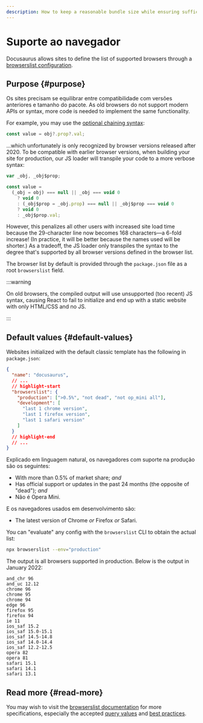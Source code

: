 ```yaml
---
description: How to keep a reasonable bundle size while ensuring sufficient browser support.
---
```


# Suporte ao navegador

Docusaurus allows sites to define the list of supported browsers through a [browserslist configuration](https://github.com/browserslist/browserslist).

## Purpose {#purpose}

Os sites precisam se equilibrar entre compatibilidade com versões anteriores e tamanho do pacote. As old browsers do not support modern APIs or syntax, more code is needed to implement the same functionality.

For example, you may use the [optional chaining syntax](https://developer.mozilla.org/en-US/docs/Web/JavaScript/Reference/Operators/Optional_chaining):

```js
const value = obj?.prop?.val;
```

...which unfortunately is only recognized by browser versions released after 2020. To be compatible with earlier browser versions, when building your site for production, our JS loader will transpile your code to a more verbose syntax:

```js
var _obj, _obj$prop;

const value =
  (_obj = obj) === null || _obj === void 0
    ? void 0
    : (_obj$prop = _obj.prop) === null || _obj$prop === void 0
    ? void 0
    : _obj$prop.val;
```

However, this penalizes all other users with increased site load time because the 29-character line now becomes 168 characters—a 6-fold increase! (In practice, it will be better because the names used will be shorter.) As a tradeoff, the JS loader only transpiles the syntax to the degree that's supported by all browser versions defined in the browser list.

The browser list by default is provided through the `package.json` file as a root `browserslist` field.

:::warning

On old browsers, the compiled output will use unsupported (too recent) JS syntax, causing React to fail to initialize and end up with a static website with only HTML/CSS and no JS.

:::

## Default values {#default-values}

Websites initialized with the default classic template has the following in `package.json`:

```json title="package.json"
{
  "name": "docusaurus",
  // ...
  // highlight-start
  "browserslist": {
    "production": [">0.5%", "not dead", "not op_mini all"],
    "development": [
      "last 1 chrome version",
      "last 1 firefox version",
      "last 1 safari version"
    ]
  }
  // highlight-end
  // ...
}
```

Explicado em linguagem natural, os navegadores com suporte na produção são os seguintes:

- With more than 0.5% of market share; _and_
- Has official support or updates in the past 24 months (the opposite of "dead"); _and_
- Não é Opera Mini.

E os navegadores usados em desenvolvimento são:

- The latest version of Chrome _or_ Firefox _or_ Safari.

You can "evaluate" any config with the `browserslist` CLI to obtain the actual list:

```bash
npx browserslist --env="production"
```

The output is all browsers supported in production. Below is the output in January 2022:

```text
and_chr 96
and_uc 12.12
chrome 96
chrome 95
chrome 94
edge 96
firefox 95
firefox 94
ie 11
ios_saf 15.2
ios_saf 15.0-15.1
ios_saf 14.5-14.8
ios_saf 14.0-14.4
ios_saf 12.2-12.5
opera 82
opera 81
safari 15.1
safari 14.1
safari 13.1
```

## Read more {#read-more}

You may wish to visit the [browserslist documentation](https://github.com/browserslist/browserslist/blob/main/README.md) for more specifications, especially the accepted [query values](https://github.com/browserslist/browserslist/blob/main/README.md#queries) and [best practices](https://github.com/browserslist/browserslist/blob/main/README.md#best-practices).
